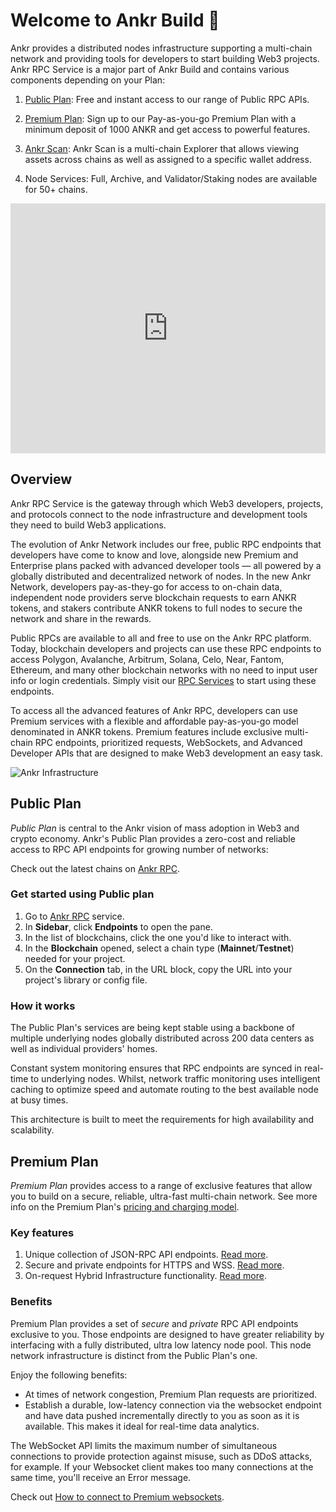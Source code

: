 

# Welcome to Ankr Build 👋

Ankr provides a distributed nodes infrastructure supporting a multi-chain network and providing tools for developers to start building Web3 projects.
Ankr RPC Service is a major part of Ankr Build and contains various components depending on your Plan:

1. [Public Plan](/build-blockchain/overview/#public-plan): Free and instant access to our range of Public RPC APIs.

2. [Premium Plan](/build-blockchain/overview/#premium-plan): Sign up to our Pay-as-you-go Premium Plan with a minimum deposit of 1000 ANKR and get access to powerful features.

3. [Ankr Scan](/build-blockchain/products/v2/scan/): Ankr Scan is a multi-chain Explorer that allows viewing assets across chains as well as assigned to a specific wallet address.

4. Node Services: Full, Archive, and Validator/Staking nodes are available for 50+ chains.

<iframe width="100%" height="400" src="https://www.youtube.com/embed/4Qt0_TS6PKk" title="YouTube video player" frameborder="0" allow="accelerometer; autoplay; clipboard-write; encrypted-media; gyroscope; picture-in-picture" allowfullscreen></iframe>

## Overview

Ankr RPC Service is the gateway through which Web3 developers, projects, and protocols connect to the node infrastructure and development tools they need to build Web3 applications.

The evolution of Ankr Network includes our free, public RPC endpoints that developers have come to know and love, alongside new Premium and Enterprise plans packed with advanced developer tools — all powered by a globally distributed and decentralized network of nodes. In the new Ankr Network, developers pay-as-they-go for access to on-chain data, independent node providers serve blockchain requests to earn ANKR tokens, and stakers contribute ANKR tokens to full nodes to secure the network and share in the rewards.

Public RPCs are available to all and free to use on the Ankr RPC platform. Today, blockchain developers and projects can use these RPC endpoints to access Polygon, Avalanche, Arbitrum, Solana, Celo, Near, Fantom, Ethereum, and many other blockchain networks with no need to input user info or login credentials. Simply visit our [RPC Services](https://www.ankr.com/rpc/) to start using these endpoints.

To access all the advanced features of Ankr RPC, developers can use Premium services with a flexible and affordable pay-as-you-go model denominated in ANKR tokens. Premium features include exclusive multi-chain RPC endpoints, prioritized requests, WebSockets, and Advanced Developer APIs that are designed to make Web3 development an easy task.

![Ankr Infrastructure](/docs/ankr-structure.png)

## Public Plan

*Public Plan* is central to the Ankr vision of mass adoption in Web3 and crypto economy. Ankr's Public Plan provides a zero-cost and reliable access to RPC API endpoints for growing number of networks:

Check out the latest chains on [Ankr RPC](https://www.ankr.com/rpc/).

### Get started using Public plan

1. Go to [Ankr RPC](https://www.ankr.com/rpc/) service.
2. In **Sidebar**, click **Endpoints** to open the pane.
3. In the list of blockchains, click the one you'd like to interact with.
4. In the **Blockchain** opened, select a chain type (**Mainnet**/**Testnet**) needed for your project.
5. On the **Connection** tab, in the URL block, copy the URL into your project's library or config file.

### How it works

The Public Plan's services are being kept stable using a backbone of multiple underlying nodes globally distributed across 200 data centers as well as individual providers' homes.

Constant system monitoring ensures that RPC endpoints are synced in real-time to underlying nodes. Whilst, network traffic monitoring uses intelligent caching to optimize speed and automate routing to the best available node at busy times.

This architecture is built to meet the requirements for high availability and scalability.

## Premium Plan

*Premium Plan* provides access to a range of exclusive features that allow you to build on a secure, reliable, ultra-fast multi-chain network. See more info on the Premium Plan's [pricing and charging model](/build-blockchain/pricing-plans/).

### Key features

1. Unique collection of JSON-RPC API endpoints. [Read more](/build-blockchain/products/v2/advanced-apis).
2. Secure and private endpoints for HTTPS and WSS. [Read more](/build-blockchain/overview/#benefits).
3. On-request Hybrid Infrastructure functionality. [Read more](/build-blockchain/products/v2/hybrid-infra).

### Benefits

Premium Plan provides a set of *secure* and *private* RPC API endpoints exclusive to you. Those endpoints are designed to have greater reliability by interfacing with a fully distributed, ultra low latency node pool. This node network infrastructure is distinct from the Public Plan's one.

Enjoy the following benefits:

* At times of network congestion, Premium Plan requests are prioritized.
* Establish a durable, low-latency connection via the websocket endpoint and have data pushed incrementally directly to you as soon as it is available. This makes it ideal for real-time data analytics.

<Callout type="warning" emoji="❗">
  The WebSocket API limits the maximum number of simultaneous connections to provide protection against misuse, such as DDoS attacks, for example. If your Websocket client makes too many connections at the same time, you'll receive an Error message.
</Callout>

Check out [How to connect to Premium websockets](/build-blockchain/guides/websocket-premium).
